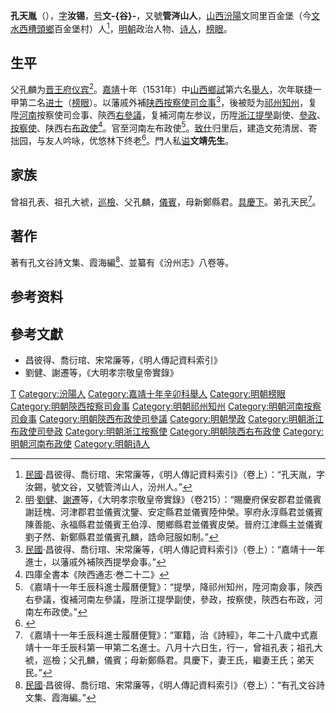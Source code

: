 '''孔天胤'''（{{bd|1505年||1581年||CatIdx=K孔}}），[[表字|字]]'''汝锡'''，[[号|号]]'''文-{谷}-'''，又號'''管涔山人'''，[[山西等處承宣布政使司|山西]][[汾陽縣|汾陽]]文同里百金堡（今[[文水|文水]][[西槽頭鄉|西槽頭鄉]]百金堡村）人<ref>[[中華民國|民國]]·昌彼得、喬衍琯、宋常廉等，《明人傳記資料索引》（卷上）：“孔天胤，字汝錫，號文谷，又號管涔山人，汾州人。”</ref>，[[明朝|明朝]]政治人物、[[诗人|诗人]]，[[榜眼|榜眼]]。

==生平==
父孔麟为[[Template:明朝諸王列表/晉國|晋王府]][[駙馬|仪宾]]<ref>[[明|明]]·[[劉健_(明朝)|劉健]]、[[謝遷|謝遷]]等，《大明孝宗敬皇帝實錄》（卷215）：“賜慶府保安郡君並儀賓謝廷槐、河津郡君並儀賓沈鑒、安定縣君並儀賓陸仲榮。寧府永淳縣君並儀賓陳善能、永福縣君並儀賓王伯淳、閿鄉縣君並儀賓皮榮。晉府江津縣主並儀賓劉子然、新鄭縣君並儀賓孔麟，誥命冠服如制。”</ref>。[[嘉靖|嘉靖]]十年（1531年）中[[山西等處承宣布政使司|山西]][[鄉試|鄉試]]第六名[[舉人|舉人]]，次年联捷一甲第二名[[进士|进士]]（[[榜眼|榜眼]]）。以藩戚外補[[陝西等處承宣布政使司|陕西]][[按察使司|按察使司]][[佥事|佥事]]<ref>[[中華民國|民國]]·昌彼得、喬衍琯、宋常廉等，《明人傳記資料索引》（卷上）：“嘉靖十一年進士，以藩戚外補陝西提學僉事。”</ref>，後被貶为[[祁州|祁州]][[知州|知州]]，复陞[[河南等處承宣布政使司|河南]]按察使司佥事、陝西[[右參議|右參議]]，复補河南左参议，历陞[[浙江等處承宣布政使司|浙江]][[提學|提學]]副使、[[參政|參政]]、[[按察使|按察使]]、陕西右[[布政使|布政使]]<ref>四庫全書本《陜西通志·巻二十二》</ref>。官至河南左布政使<ref>《嘉靖十一年壬辰科進士履曆便覽》：“提學，降祁州知州，陞河南僉事，陝西右參議，復補河南左參議，陞浙江提學副使，參政，按察使，陝西右布政，河南左布政使。”</ref>。[[致仕|致仕]]归里后，建造文苑清居、寄拙园，与友人吟咏，优悠林下终老<ref>{{Cite web |url=http://fygzw.org/wMcmsG_ShowArticle.asp?wMcms_ArticleID=1864 |title=明榜眼、著名理学家孔天胤 |access-date=2011-10-18 |archive-date=2011-10-18 |archive-url=https://web.archive.org/web/20111018122322/http://fygzw.org/wMcmsG_ShowArticle.asp?wMcms_ArticleID=1864 |dead-url=no }}</ref>。門人私[[谥|谥]]'''文靖先生'''。

== 家族 ==
曾祖孔表、祖孔大裭，[[巡檢|巡檢]]、父孔麟，[[駙馬|儀賓]]，母新鄭縣君。[[具慶下|具慶下]]。弟孔天民<ref>《嘉靖十一年壬辰科進士履曆便覽》：“軍籍，治《詩經》，年二十八歲中式嘉靖十一年壬辰科第一甲第二名進士。八月十六日生，行一，曾祖孔表；祖孔大裭，巡檢；父孔麟，儀賓；母新鄭縣君。具慶下，妻王氏，繼妻王氏；弟天民。”</ref>。

==著作==
著有孔文谷詩文集、霞海編<ref>[[中華民國|民國]]·昌彼得、喬衍琯、宋常廉等，《明人傳記資料索引》（卷上）：“有孔文谷詩文集、霞海編。”</ref>、並纂有《汾州志》八卷等。

== 参考资料 ==
{{reflist}}

==參考文獻==
*昌彼得、喬衍琯、宋常廉等，《明人傳記資料索引》
*劉健、謝遷等，《大明孝宗敬皇帝實錄》

{{嘉靖十一年壬辰科殿試金榜}}

{{Authority control}}
{{DEFAULTSORT:Kong孔}}
[[Category:孔姓|T]]
[[Category:汾陽人|Category:汾陽人]]
[[Category:嘉靖十年辛卯科舉人|Category:嘉靖十年辛卯科舉人]]
[[Category:明朝榜眼|Category:明朝榜眼]]
[[Category:明朝陝西按察司僉事|Category:明朝陝西按察司僉事]]
[[Category:明朝祁州知州|Category:明朝祁州知州]]
[[Category:明朝河南按察司僉事|Category:明朝河南按察司僉事]]
[[Category:明朝陝西布政使司參議|Category:明朝陝西布政使司參議]]
[[Category:明朝學政|Category:明朝學政]]
[[Category:明朝浙江布政使司參政|Category:明朝浙江布政使司參政]]
[[Category:明朝浙江按察使|Category:明朝浙江按察使]]
[[Category:明朝陝西右布政使|Category:明朝陝西右布政使]]
[[Category:明朝河南布政使|Category:明朝河南布政使]]
[[Category:明朝诗人|Category:明朝诗人]]